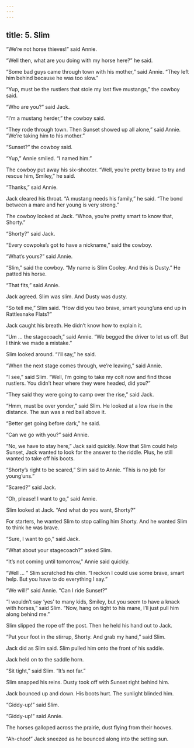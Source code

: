 ```yaml
---
---
---
```

title: 5. Slim
---



“We’re not horse thieves!” said Annie.

“Well then, what are you doing with my horse here?” he said.

“Some bad guys came through town with his mother,” said Annie. “They left him behind because he was too slow.”

“Yup, must be the rustlers that stole my last five mustangs,” the cowboy said.

“Who are you?” said Jack.

“I’m a mustang herder,” the cowboy said.

“They rode through town. Then Sunset showed up all alone,” said Annie. “We’re taking him to his mother.”

“Sunset?” the cowboy said.

“Yup,” Annie smiled. “I named him.”

The cowboy put away his six-shooter. “Well, you’re pretty brave to try and rescue him, Smiley,” he said.

“Thanks,” said Annie.

Jack cleared his throat. “A mustang needs his family,” he said. “The bond between a mare and her young is very strong.”

The cowboy looked at Jack. “Whoa, you’re pretty smart to know that, Shorty.”

“Shorty?” said Jack.

“Every cowpoke’s got to have a nickname,” said the cowboy.

“What’s yours?” said Annie.

“Slim,” said the cowboy. “My name is Slim Cooley. And this is Dusty.” He patted his horse.

“That fits,” said Annie.

Jack agreed. Slim was slim. And Dusty was dusty.

“So tell me,” Slim said. “How did you two brave, smart young’uns end up in Rattlesnake Flats?”

Jack caught his breath. He didn’t know how to explain it.

“Um … the stagecoach,” said Annie. “We begged the driver to let us off. But I think we made a mistake.”

Slim looked around. “I’ll say,” he said.

“When the next stage comes through, we’re leaving,” said Annie.

“I see,” said Slim. “Well, I’m going to take my colt now and find those rustlers. You didn’t hear where they were headed, did you?”

“They said they were going to camp over the rise,” said Jack.

“Hmm, must be over yonder,” said Slim. He looked at a low rise in the distance. The sun was a red ball above it.

“Better get going before dark,” he said.

“Can we go with you?” said Annie.

“No, we have to stay here,” Jack said quickly. Now that Slim could help Sunset, Jack wanted to look for the answer to the riddle. Plus, he still wanted to take off his boots.

“Shorty’s right to be scared,” Slim said to Annie. “This is no job for young’uns.”

“Scared?” said Jack.

“Oh, please! I want to go,” said Annie.

Slim looked at Jack. “And what do you want, Shorty?”

For starters, he wanted Slim to stop calling him Shorty. And he wanted Slim to think he was brave.

“Sure, I want to go,” said Jack.

“What about your stagecoach?” asked Slim.

“It’s not coming until tomorrow,” Annie said quickly.

“Well … ” Slim scratched his chin. “I reckon I could use some brave, smart help. But you have to do everything I say.”

“We will!” said Annie. “Can I ride Sunset?”

“I wouldn’t say ‘yes’ to many kids, Smiley, but you seem to have a knack with horses,” said Slim. “Now, hang on tight to his mane, I’ll just pull him along behind me.”

Slim slipped the rope off the post. Then he held his hand out to Jack.

“Put your foot in the stirrup, Shorty. And grab my hand,” said Slim.

Jack did as Slim said. Slim pulled him onto the front of his saddle.

Jack held on to the saddle horn.

“Sit tight,” said Slim. “It’s not far.”

Slim snapped his reins. Dusty took off with Sunset right behind him.

Jack bounced up and down. His boots hurt. The sunlight blinded him.

“Giddy-up!” said Slim.

“Giddy-up!” said Annie.

The horses galloped across the prairie, dust flying from their hooves.

“Ah-choo!” Jack sneezed as he bounced along into the setting sun.